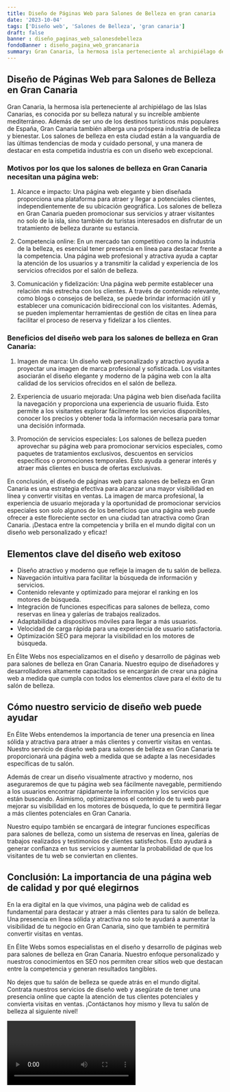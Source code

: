 ```yaml
---
title: Diseño de Páginas Web para Salones de Belleza en gran canaria
date: '2023-10-04'
tags: ['Diseño web', 'Salones de Belleza', 'gran canaria']
draft: false
banner : diseño_paginas_web_salonesdebelleza
fondoBanner : diseño_pagina_web_grancanaria
summary: Gran Canaria, la hermosa isla perteneciente al archipiélago de las Islas Canarias, es conocida por su belleza natural y su increíble ambiente mediterráneo. Además de ser uno de los destinos turísticos más populares de España, Gran Canaria también alberga una próspera industria de belleza y bienestar. Los salones de belleza en esta ciudad están a la vanguardia de las últimas tendencias de moda y cuidado personal, y una manera de destacar en esta competida industria es con un diseño web excepcional.
---
```


## Diseño de Páginas Web para Salones de Belleza en Gran Canaria

Gran Canaria, la hermosa isla perteneciente al archipiélago de las Islas Canarias, es conocida por su belleza natural y su increíble ambiente mediterráneo. Además de ser uno de los destinos turísticos más populares de España, Gran Canaria también alberga una próspera industria de belleza y bienestar. Los salones de belleza en esta ciudad están a la vanguardia de las últimas tendencias de moda y cuidado personal, y una manera de destacar en esta competida industria es con un diseño web excepcional.

### Motivos por los que los salones de belleza en Gran Canaria necesitan una página web:

1. Alcance e impacto: Una página web elegante y bien diseñada proporciona una plataforma para atraer y llegar a potenciales clientes, independientemente de su ubicación geográfica. Los salones de belleza en Gran Canaria pueden promocionar sus servicios y atraer visitantes no solo de la isla, sino también de turistas interesados en disfrutar de un tratamiento de belleza durante su estancia.

2. Competencia online: En un mercado tan competitivo como la industria de la belleza, es esencial tener presencia en línea para destacar frente a la competencia. Una página web profesional y atractiva ayuda a captar la atención de los usuarios y a transmitir la calidad y experiencia de los servicios ofrecidos por el salón de belleza.

3. Comunicación y fidelización: Una página web permite establecer una relación más estrecha con los clientes. A través de contenido relevante, como blogs o consejos de belleza, se puede brindar información útil y establecer una comunicación bidireccional con los visitantes. Además, se pueden implementar herramientas de gestión de citas en línea para facilitar el proceso de reserva y fidelizar a los clientes.

### Beneficios del diseño web para los salones de belleza en Gran Canaria:

1. Imagen de marca: Un diseño web personalizado y atractivo ayuda a proyectar una imagen de marca profesional y sofisticada. Los visitantes asociarán el diseño elegante y moderno de la página web con la alta calidad de los servicios ofrecidos en el salón de belleza.

2. Experiencia de usuario mejorada: Una página web bien diseñada facilita la navegación y proporciona una experiencia de usuario fluida. Esto permite a los visitantes explorar fácilmente los servicios disponibles, conocer los precios y obtener toda la información necesaria para tomar una decisión informada.

3. Promoción de servicios especiales: Los salones de belleza pueden aprovechar su página web para promocionar servicios especiales, como paquetes de tratamientos exclusivos, descuentos en servicios específicos o promociones temporales. Esto ayuda a generar interés y atraer más clientes en busca de ofertas exclusivas.

En conclusión, el diseño de páginas web para salones de belleza en Gran Canaria es una estrategia efectiva para alcanzar una mayor visibilidad en línea y convertir visitas en ventas. La imagen de marca profesional, la experiencia de usuario mejorada y la oportunidad de promocionar servicios especiales son solo algunos de los beneficios que una página web puede ofrecer a este floreciente sector en una ciudad tan atractiva como Gran Canaria. ¡Destaca entre la competencia y brilla en el mundo digital con un diseño web personalizado y eficaz!

<GifSeo />

<Cta />

## Elementos clave del diseño web exitoso

- Diseño atractivo y moderno que refleje la imagen de tu salón de belleza.
- Navegación intuitiva para facilitar la búsqueda de información y servicios.
- Contenido relevante y optimizado para mejorar el ranking en los motores de búsqueda.
- Integración de funciones específicas para salones de belleza, como reservas en línea y galerías de trabajos realizados.
- Adaptabilidad a dispositivos móviles para llegar a más usuarios.
- Velocidad de carga rápida para una experiencia de usuario satisfactoria.
- Optimización SEO para mejorar la visibilidad en los motores de búsqueda.

En Élite Webs nos especializamos en el diseño y desarrollo de páginas web para salones de belleza en Gran Canaria. Nuestro equipo de diseñadores y desarrolladores altamente capacitados se encargarán de crear una página web a medida que cumpla con todos los elementos clave para el éxito de tu salón de belleza.

## Cómo nuestro servicio de diseño web puede ayudar

En Élite Webs entendemos la importancia de tener una presencia en línea sólida y atractiva para atraer a más clientes y convertir visitas en ventas. Nuestro servicio de diseño web para salones de belleza en Gran Canaria te proporcionará una página web a medida que se adapte a las necesidades específicas de tu salón.

Además de crear un diseño visualmente atractivo y moderno, nos aseguraremos de que tu página web sea fácilmente navegable, permitiendo a los usuarios encontrar rápidamente la información y los servicios que están buscando. Asimismo, optimizaremos el contenido de tu web para mejorar su visibilidad en los motores de búsqueda, lo que te permitirá llegar a más clientes potenciales en Gran Canaria.

Nuestro equipo también se encargará de integrar funciones específicas para salones de belleza, como un sistema de reservas en línea, galerías de trabajos realizados y testimonios de clientes satisfechos. Esto ayudará a generar confianza en tus servicios y aumentar la probabilidad de que los visitantes de tu web se conviertan en clientes.

## Conclusión: La importancia de una página web de calidad y por qué elegirnos

En la era digital en la que vivimos, una página web de calidad es fundamental para destacar y atraer a más clientes para tu salón de belleza. Una presencia en línea sólida y atractiva no solo te ayudará a aumentar la visibilidad de tu negocio en Gran Canaria, sino que también te permitirá convertir visitas en ventas.

En Élite Webs somos especialistas en el diseño y desarrollo de páginas web para salones de belleza en Gran Canaria. Nuestro enfoque personalizado y nuestros conocimientos en SEO nos permiten crear sitios web que destacan entre la competencia y generan resultados tangibles.

No dejes que tu salón de belleza se quede atrás en el mundo digital. Contrata nuestros servicios de diseño web y asegúrate de tener una presencia online que capte la atención de tus clientes potenciales y convierta visitas en ventas. ¡Contáctanos hoy mismo y lleva tu salón de belleza al siguiente nivel!

<Video />

<CtaBot job='Salones de Belleza' city='gran canaria'/>

<Gmaps query='gran canaria+españa+maps' />